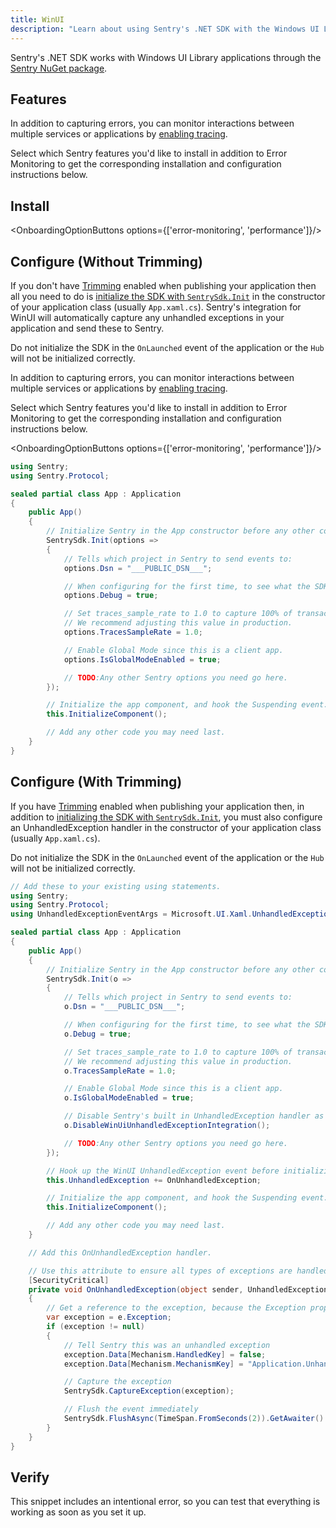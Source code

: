```yaml
---
title: WinUI
description: "Learn about using Sentry's .NET SDK with the Windows UI Library"
---
```


Sentry's .NET SDK works with Windows UI Library applications through the [Sentry NuGet package](https://www.nuget.org/packages/Sentry).

## Features

In addition to capturing errors, you can monitor interactions between multiple services or applications by [enabling tracing](/concepts/key-terms/tracing/).

Select which Sentry features you'd like to install in addition to Error Monitoring to get the corresponding installation and configuration instructions below.

## Install

<OnboardingOptionButtons options={['error-monitoring', 'performance']}/>

<PlatformContent includePath="getting-started-install" />

## Configure (Without Trimming)

If you don't have [Trimming](https://learn.microsoft.com/en-us/dotnet/core/deploying/trimming/trimming-options?pivots=dotnet-8-0) enabled when publishing your application then all you need to do is [initialize the SDK with `SentrySdk.Init`](/platforms/dotnet/) in the constructor of your application class (usually `App.xaml.cs`). Sentry's integration for WinUI will automatically capture any unhandled exceptions in your application and send these to Sentry.

<Note>

Do not initialize the SDK in the `OnLaunched` event of the application or the `Hub` will not be initialized correctly.

</Note>

<SignInNote />

In addition to capturing errors, you can monitor interactions between multiple services or applications by [enabling tracing](/concepts/key-terms/tracing/).

Select which Sentry features you'd like to install in addition to Error Monitoring to get the corresponding installation and configuration instructions below.

<OnboardingOptionButtons options={['error-monitoring', 'performance']}/>

```csharp {"onboardingOptions": {"performance": "17-20"}}
using Sentry;
using Sentry.Protocol;

sealed partial class App : Application
{
    public App()
    {
        // Initialize Sentry in the App constructor before any other code, to ensure you capture all possible exceptions.
        SentrySdk.Init(options =>
        {
            // Tells which project in Sentry to send events to:
            options.Dsn = "___PUBLIC_DSN___";

            // When configuring for the first time, to see what the SDK is doing:
            options.Debug = true;

            // Set traces_sample_rate to 1.0 to capture 100% of transactions for tracing.
            // We recommend adjusting this value in production.
            options.TracesSampleRate = 1.0;

            // Enable Global Mode since this is a client app.
            options.IsGlobalModeEnabled = true;

            // TODO:Any other Sentry options you need go here.
        });

        // Initialize the app component, and hook the Suspending event.
        this.InitializeComponent();

        // Add any other code you may need last.
    }
}
```

## Configure (With Trimming)

If you have [Trimming](https://learn.microsoft.com/en-us/dotnet/core/deploying/trimming/trimming-options?pivots=dotnet-8-0) enabled when publishing your application then, in addition to [initializing the SDK with `SentrySdk.Init`](/platforms/dotnet/), you must also configure an UnhandledException handler in the constructor of your application class (usually `App.xaml.cs`).

<Note>

Do not initialize the SDK in the `OnLaunched` event of the application or the `Hub` will not be initialized correctly.

</Note>

<SignInNote />

```csharp
// Add these to your existing using statements.
using Sentry;
using Sentry.Protocol;
using UnhandledExceptionEventArgs = Microsoft.UI.Xaml.UnhandledExceptionEventArgs;

sealed partial class App : Application
{
    public App()
    {
        // Initialize Sentry in the App constructor before any other code, to ensure you capture all possible exceptions.
        SentrySdk.Init(o =>
        {
            // Tells which project in Sentry to send events to:
            o.Dsn = "___PUBLIC_DSN___";

            // When configuring for the first time, to see what the SDK is doing:
            o.Debug = true;

            // Set traces_sample_rate to 1.0 to capture 100% of transactions for tracing.
            // We recommend adjusting this value in production.
            o.TracesSampleRate = 1.0;

            // Enable Global Mode since this is a client app.
            o.IsGlobalModeEnabled = true;

            // Disable Sentry's built in UnhandledException handler as this won't work with AOT compilation
            o.DisableWinUiUnhandledExceptionIntegration();

            // TODO:Any other Sentry options you need go here.
        });

        // Hook up the WinUI UnhandledException event before initializing the app component.
        this.UnhandledException += OnUnhandledException;

        // Initialize the app component, and hook the Suspending event.
        this.InitializeComponent();

        // Add any other code you may need last.
    }

    // Add this OnUnhandledException handler.

    // Use this attribute to ensure all types of exceptions are handled.
    [SecurityCritical]
    private void OnUnhandledException(object sender, UnhandledExceptionEventArgs e)
    {
        // Get a reference to the exception, because the Exception property is cleared when accessed.
        var exception = e.Exception;
        if (exception != null)
        {
            // Tell Sentry this was an unhandled exception
            exception.Data[Mechanism.HandledKey] = false;
            exception.Data[Mechanism.MechanismKey] = "Application.UnhandledException";

            // Capture the exception
            SentrySdk.CaptureException(exception);

            // Flush the event immediately
            SentrySdk.FlushAsync(TimeSpan.FromSeconds(2)).GetAwaiter().GetResult();
        }
    }
}
```

## Verify

This snippet includes an intentional error, so you can test that everything is working as soon as you set it up.

<PlatformContent includePath="getting-started-verify" />
